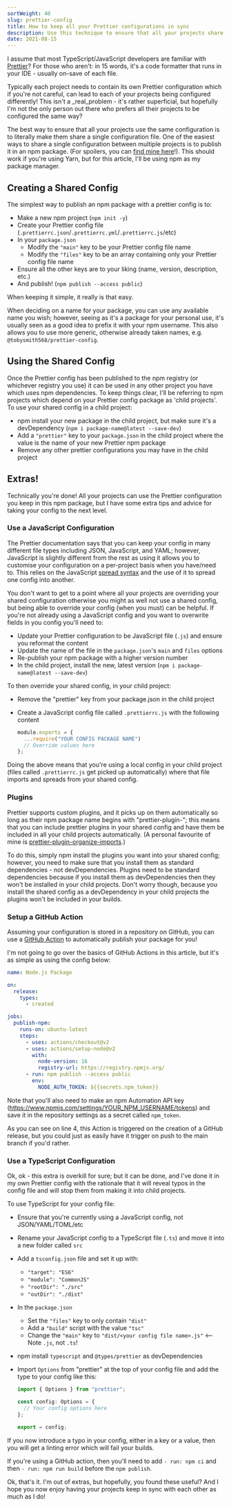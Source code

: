 ```yaml
---
sortWeight: 40
slug: prettier-config
title: How to keep all your Prettier configurations in sync
description: Use this technique to ensure that all your projects share the exact same Prettier configuration - with a few extra tips and tricks.
date: 2021-08-15
---
```


I assume that most TypeScript/JavaScript developers are familiar with [Prettier](https://prettier.io/")?
For those who aren't: in 15 words, it's a code formatter that runs in your IDE - usually on-save of each file.

Typically each project needs to contain its own Prettier configuration which if you're not careful, can lead to each of your projects being configured differently!
This isn't a \_real_problem - it's rather superficial, but hopefully I'm not the only person out there who prefers all their projects to be configured the same way?

The best way to ensure that all your projects use the same configuration is to literally make them share a single configuration file.
One of the easiest ways to share a single configuration between multiple projects is to publish it in an npm package.
(For spoilers, you can [find mine here](https://github.com/tobysmith568/prettier-config)!).
This should work if you're using Yarn, but for this article, I'll be using npm as my package manager.

## Creating a Shared Config

The simplest way to publish an npm package with a prettier config is to:

- Make a new npm project (`npm init -y`)
- Create your Prettier config file (`.prettierrc.json`/`.prettierrc.yml`/`.prettierrc.js`/etc)
- In your `package.json`
  - Modify the `"main"` key to be your Prettier config file name
  - Modify the `"files"` key to be an array containing only your Prettier config file name
- Ensure all the other keys are to your liking (name, version, description, etc.)
- And publish! (`npm publish --access public`)

When keeping it simple, it really is that easy.

When deciding on a name for your package, you can use any available name you wish;
however, seeing as it's a package for your personal use, it's usually seen as a good idea to prefix it with your npm username.
This also allows you to use more generic, otherwise already taken names, e.g. `@tobysmith568/prettier-config`.

## Using the Shared Config

Once the Prettier config has been published to the npm registry (or whichever registry you use) it can be used in any other project you have which uses npm dependencies.
To keep things clear, I'll be referring to npm projects which depend on your Prettier config package as 'child projects'.
To use your shared config in a child project:

- npm install your new package in the child project, but make sure it's a devDependency (`npm i package-name@latest --save-dev`)
- Add a `"prettier"` key to your `package.json` in the child project where the value is the name of your new Prettier npm package
- Remove any other prettier configurations you may have in the child project

## Extras!

Technically you're done! All your projects can use the Prettier configuration you keep in this npm package,
but I have some extra tips and advice for taking your config to the next level.

### Use a JavaScript Configuration

The Prettier documentation says that you can keep your config in many different file types including JSON, JavaScript, and YAML;
however, JavaScript is slightly different from the rest as using it allows you to customise your configuration on a per-project basis when you have/need to.
This relies on the JavaScript [spread syntax](https://developer.mozilla.org/en-US/docs/Web/JavaScript/Reference/Operators/Spread_syntax) and the use of it to spread one config into another.

You don't want to get to a point where all your projects are overriding your shared configuration otherwise you might as well not use a shared config,
but being able to override your config (when you must) can be helpful.
If you're not already using a JavaScript config and you want to overwrite fields in you config you'll need to:

- Update your Prettier configuration to be JavaScript file (`.js`) and ensure you reformat the content
- Update the name of the file in the `package.json`'s `main` and `files` options
- Re-publish your npm package with a higher version number
- In the child project, install the new, latest version (`npm i package-name@latest --save-dev`)

To then override your shared config, in your child project:

- Remove the "prettier" key from your package.json in the child project
- Create a JavaScript config file called `.prettierrc.js` with the following content

  ```javascript
  module.exports = {
    ...require("YOUR CONFIG PACKAGE NAME")
    // Override values here
  };
  ```

Doing the above means that you're using a local config in your child project (files called `.prettierrc.js` get picked up automatically) where that file imports and spreads from your shared config.

### Plugins

Prettier supports custom plugins, and it picks up on them automatically so long as their npm package name begins with "prettier-plugin-";
this means that you can include prettier plugins in your shared config and have them be included in all your child projects automatically.
(A personal favourite of mine is [prettier-plugin-organize-imports](https://www.npmjs.com/package/prettier-plugin-organize-imports "https://www.npmjs.com/package/prettier-plugin-organize-imports").)

To do this, simply npm install the plugins you want into your shared config;
however, you need to make sure that you install them as standard dependencies - not devDependencies.
Plugins need to be standard dependencies because if you install them as devDependencies then they won't be installed in your child projects.
Don't worry though, because you install the shared config as a devDependency in your child projects the plugins won't be included in your builds.

### Setup a GitHub Action

Assuming your configuration is stored in a repository on GitHub,
you can use a [GitHub Action](https://github.com/features/actions "https://github.com/features/actions") to automatically publish your package for you!

I'm not going to go over the basics of GitHub Actions in this article, but it's as simple as using the config below:

```yaml
name: Node.js Package

on:
  release:
    types:
      - created

jobs:
  publish-npm:
    runs-on: ubuntu-latest
    steps:
      - uses: actions/checkout@v2
      - uses: actions/setup-node@v2
        with:
          node-version: 16
          registry-url: https://registry.npmjs.org/
      - run: npm publish --access public
        env:
          NODE_AUTH_TOKEN: ${{secrets.npm_token}}
```

Note that you'll also need to make an npm Automation API key (https://www.npmjs.com/settings/YOUR_NPM_USERNAME/tokens) and save it in the repository settings as a secret called `npm_token`.

As you can see on line 4, this Action is triggered on the creation of a GitHub release, but you could just as easily have it trigger on push to the main branch if you'd rather.

### Use a TypeScript Configuration

Ok, ok - this extra is overkill for sure; but it can be done, and I've done it in my own Prettier config with the rationale that it will reveal typos in the config file and will stop them from making it into child projects.

To use TypeScript for your config file:

- Ensure that you're currently using a JavaScript config, not JSON/YAML/TOML/etc
- Rename your JavaScript config to a TypeScript file (`.ts`) and move it into a new folder called `src`
- Add a `tsconfig.json` file and set it up with:
  - `"target": "ES6"`
  - `"module": "CommonJS"`
  - `"rootDir": "./src"`
  - `"outDir": "./dist"`
- In the `package.json`
  - Set the `"files"` key to only contain `"dist"`
  - Add a `"build"` script with the value `"tsc"`
  - Change the `"main"` key to `"dist/<your config file name>.js"` &lt;-- Note `.js`, not `.ts`!
- npm install `typescript` and `@types/prettier` as devDependencies
- Import `Options` from "prettier" at the top of your config file and add the type to your config like this:

  ```typescript
  import { Options } from "prettier";

  const config: Options = {
    // Your config options here
  };

  export = config;
  ```

If you now introduce a typo in your config, either in a key or a value, then you will get a linting error which will fail your builds.

If you're using a GitHub action, then you'll need to add `- run: npm ci` and then `- run: npm run build` before the `npm publish`.

Ok, that's it. I'm out of extras, but hopefully, you found these useful?
And I hope you now enjoy having your projects keep in sync with each other as much as I do!
